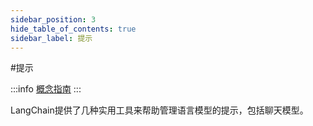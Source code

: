 ```yaml
---
sidebar_position: 3
hide_table_of_contents: true
sidebar_label: 提示
---
```




#提示

:::info
[概念指南](https@＃//docs.langchain.com/docs/components/prompts)
:::

LangChain提供了几种实用工具来帮助管理语言模型的提示，包括聊天模型。


<DocCardList />

